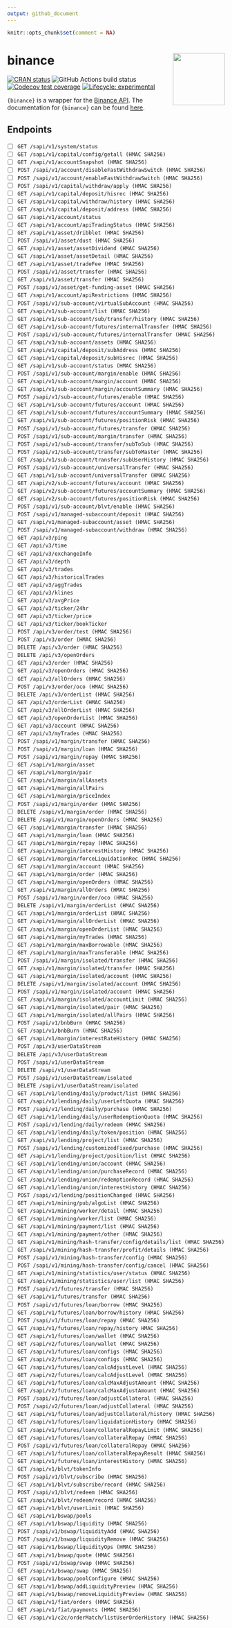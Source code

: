 ```yaml
---
output: github_document
---
```


<!-- README.md is generated from README.Rmd. Please edit that file -->

```r
knitr::opts_chunk$set(comment = NA)
```

# binance <img src="man/figures/binance-hex.png" align="right" alt="" width="120" />

<!-- badges: start -->
[![CRAN status](https://www.r-pkg.org/badges/version/binance)](https://cran.r-project.org/package=binance)
![GitHub Actions build status](https://github.com/datawookie/binance/actions/workflows/build.yaml/badge.svg)
[![Codecov test coverage](https://img.shields.io/codecov/c/github/datawookie/binance.svg)](https://codecov.io/github/datawookie/binance)
[![Lifecycle: experimental](https://img.shields.io/badge/lifecycle-experimental-orange.svg)](https://lifecycle.r-lib.org/articles/stages.html)
<!-- badges: end -->

`{binance}` is a wrapper for the [Binance API](https://binance-docs.github.io/apidocs/spot/en/). The documentation for `{binance}` can be found [here](https://datawookie.github.io/binance/).

## Endpoints

- [ ] `GET /sapi/v1/system/status`
- [ ] `GET /sapi/v1/capital/config/getall (HMAC SHA256)`
- [ ] `GET /sapi/v1/accountSnapshot (HMAC SHA256)`
- [ ] `POST /sapi/v1/account/disableFastWithdrawSwitch (HMAC SHA256)`
- [ ] `POST /sapi/v1/account/enableFastWithdrawSwitch (HMAC SHA256)`
- [ ] `POST /sapi/v1/capital/withdraw/apply (HMAC SHA256)`
- [ ] `GET /sapi/v1/capital/deposit/hisrec (HMAC SHA256)`
- [ ] `GET /sapi/v1/capital/withdraw/history (HMAC SHA256)`
- [ ] `GET /sapi/v1/capital/deposit/address (HMAC SHA256)`
- [ ] `GET /sapi/v1/account/status`
- [ ] `GET /sapi/v1/account/apiTradingStatus (HMAC SHA256)`
- [ ] `GET /sapi/v1/asset/dribblet (HMAC SHA256)`
- [ ] `POST /sapi/v1/asset/dust (HMAC SHA256)`
- [ ] `GET /sapi/v1/asset/assetDividend (HMAC SHA256)`
- [ ] `GET /sapi/v1/asset/assetDetail (HMAC SHA256)`
- [ ] `GET /sapi/v1/asset/tradeFee (HMAC SHA256)`
- [ ] `POST /sapi/v1/asset/transfer (HMAC SHA256)`
- [ ] `GET /sapi/v1/asset/transfer (HMAC SHA256)`
- [ ] `POST /sapi/v1/asset/get-funding-asset (HMAC SHA256)`
- [ ] `GET /sapi/v1/account/apiRestrictions (HMAC SHA256)`
- [ ] `POST /sapi/v1/sub-account/virtualSubAccount (HMAC SHA256)`
- [ ] `GET /sapi/v1/sub-account/list (HMAC SHA256)`
- [ ] `GET /sapi/v1/sub-account/sub/transfer/history (HMAC SHA256)`
- [ ] `GET /sapi/v1/sub-account/futures/internalTransfer (HMAC SHA256)`
- [ ] `POST /sapi/v1/sub-account/futures/internalTransfer (HMAC SHA256)`
- [ ] `GET /sapi/v3/sub-account/assets (HMAC SHA256)`
- [ ] `GET /sapi/v1/capital/deposit/subAddress (HMAC SHA256)`
- [ ] `GET /sapi/v1/capital/deposit/subHisrec (HMAC SHA256)`
- [ ] `GET /sapi/v1/sub-account/status (HMAC SHA256)`
- [ ] `POST /sapi/v1/sub-account/margin/enable (HMAC SHA256)`
- [ ] `GET /sapi/v1/sub-account/margin/account (HMAC SHA256)`
- [ ] `GET /sapi/v1/sub-account/margin/accountSummary (HMAC SHA256)`
- [ ] `POST /sapi/v1/sub-account/futures/enable (HMAC SHA256)`
- [ ] `GET /sapi/v1/sub-account/futures/account (HMAC SHA256)`
- [ ] `GET /sapi/v1/sub-account/futures/accountSummary (HMAC SHA256)`
- [ ] `GET /sapi/v1/sub-account/futures/positionRisk (HMAC SHA256)`
- [ ] `POST /sapi/v1/sub-account/futures/transfer (HMAC SHA256)`
- [ ] `POST /sapi/v1/sub-account/margin/transfer (HMAC SHA256)`
- [ ] `POST /sapi/v1/sub-account/transfer/subToSub (HMAC SHA256)`
- [ ] `POST /sapi/v1/sub-account/transfer/subToMaster (HMAC SHA256)`
- [ ] `GET /sapi/v1/sub-account/transfer/subUserHistory (HMAC SHA256)`
- [ ] `POST /sapi/v1/sub-account/universalTransfer (HMAC SHA256)`
- [ ] `GET /sapi/v1/sub-account/universalTransfer (HMAC SHA256)`
- [ ] `GET /sapi/v2/sub-account/futures/account (HMAC SHA256)`
- [ ] `GET /sapi/v2/sub-account/futures/accountSummary (HMAC SHA256)`
- [ ] `GET /sapi/v2/sub-account/futures/positionRisk (HMAC SHA256)`
- [ ] `POST /sapi/v1/sub-account/blvt/enable (HMAC SHA256)`
- [ ] `POST /sapi/v1/managed-subaccount/deposit (HMAC SHA256)`
- [ ] `GET /sapi/v1/managed-subaccount/asset (HMAC SHA256)`
- [ ] `POST /sapi/v1/managed-subaccount/withdraw (HMAC SHA256)`
- [ ] `GET /api/v3/ping`
- [ ] `GET /api/v3/time`
- [ ] `GET /api/v3/exchangeInfo`
- [ ] `GET /api/v3/depth`
- [ ] `GET /api/v3/trades`
- [ ] `GET /api/v3/historicalTrades`
- [ ] `GET /api/v3/aggTrades`
- [ ] `GET /api/v3/klines`
- [ ] `GET /api/v3/avgPrice`
- [ ] `GET /api/v3/ticker/24hr`
- [ ] `GET /api/v3/ticker/price`
- [ ] `GET /api/v3/ticker/bookTicker`
- [ ] `POST /api/v3/order/test (HMAC SHA256)`
- [ ] `POST /api/v3/order (HMAC SHA256)`
- [ ] `DELETE /api/v3/order (HMAC SHA256)`
- [ ] `DELETE /api/v3/openOrders`
- [ ] `GET /api/v3/order (HMAC SHA256)`
- [ ] `GET /api/v3/openOrders (HMAC SHA256)`
- [ ] `GET /api/v3/allOrders (HMAC SHA256)`
- [ ] `POST /api/v3/order/oco (HMAC SHA256)`
- [ ] `DELETE /api/v3/orderList (HMAC SHA256)`
- [ ] `GET /api/v3/orderList (HMAC SHA256)`
- [ ] `GET /api/v3/allOrderList (HMAC SHA256)`
- [ ] `GET /api/v3/openOrderList (HMAC SHA256)`
- [ ] `GET /api/v3/account (HMAC SHA256)`
- [ ] `GET /api/v3/myTrades (HMAC SHA256)`
- [ ] `POST /sapi/v1/margin/transfer (HMAC SHA256)`
- [ ] `POST /sapi/v1/margin/loan (HMAC SHA256)`
- [ ] `POST /sapi/v1/margin/repay (HMAC SHA256)`
- [ ] `GET /sapi/v1/margin/asset`
- [ ] `GET /sapi/v1/margin/pair`
- [ ] `GET /sapi/v1/margin/allAssets`
- [ ] `GET /sapi/v1/margin/allPairs`
- [ ] `GET /sapi/v1/margin/priceIndex`
- [ ] `POST /sapi/v1/margin/order (HMAC SHA256)`
- [ ] `DELETE /sapi/v1/margin/order (HMAC SHA256)`
- [ ] `DELETE /sapi/v1/margin/openOrders (HMAC SHA256)`
- [ ] `GET /sapi/v1/margin/transfer (HMAC SHA256)`
- [ ] `GET /sapi/v1/margin/loan (HMAC SHA256)`
- [ ] `GET /sapi/v1/margin/repay (HMAC SHA256)`
- [ ] `GET /sapi/v1/margin/interestHistory (HMAC SHA256)`
- [ ] `GET /sapi/v1/margin/forceLiquidationRec (HMAC SHA256)`
- [ ] `GET /sapi/v1/margin/account (HMAC SHA256)`
- [ ] `GET /sapi/v1/margin/order (HMAC SHA256)`
- [ ] `GET /sapi/v1/margin/openOrders (HMAC SHA256)`
- [ ] `GET /sapi/v1/margin/allOrders (HMAC SHA256)`
- [ ] `POST /sapi/v1/margin/order/oco (HMAC SHA256)`
- [ ] `DELETE /sapi/v1/margin/orderList (HMAC SHA256)`
- [ ] `GET /sapi/v1/margin/orderList (HMAC SHA256)`
- [ ] `GET /sapi/v1/margin/allOrderList (HMAC SHA256)`
- [ ] `GET /sapi/v1/margin/openOrderList (HMAC SHA256)`
- [ ] `GET /sapi/v1/margin/myTrades (HMAC SHA256)`
- [ ] `GET /sapi/v1/margin/maxBorrowable (HMAC SHA256)`
- [ ] `GET /sapi/v1/margin/maxTransferable (HMAC SHA256)`
- [ ] `POST /sapi/v1/margin/isolated/transfer (HMAC SHA256)`
- [ ] `GET /sapi/v1/margin/isolated/transfer (HMAC SHA256)`
- [ ] `GET /sapi/v1/margin/isolated/account (HMAC SHA256)`
- [ ] `DELETE /sapi/v1/margin/isolated/account (HMAC SHA256)`
- [ ] `POST /sapi/v1/margin/isolated/account (HMAC SHA256)`
- [ ] `GET /sapi/v1/margin/isolated/accountLimit (HMAC SHA256)`
- [ ] `GET /sapi/v1/margin/isolated/pair (HMAC SHA256)`
- [ ] `GET /sapi/v1/margin/isolated/allPairs (HMAC SHA256)`
- [ ] `POST /sapi/v1/bnbBurn (HMAC SHA256)`
- [ ] `GET /sapi/v1/bnbBurn (HMAC SHA256)`
- [ ] `GET /sapi/v1/margin/interestRateHistory (HMAC SHA256)`
- [ ] `POST /api/v3/userDataStream`
- [ ] `DELETE /api/v3/userDataStream`
- [ ] `POST /sapi/v1/userDataStream`
- [ ] `DELETE /sapi/v1/userDataStream`
- [ ] `POST /sapi/v1/userDataStream/isolated`
- [ ] `DELETE /sapi/v1/userDataStream/isolated`
- [ ] `GET /sapi/v1/lending/daily/product/list (HMAC SHA256)`
- [ ] `GET /sapi/v1/lending/daily/userLeftQuota (HMAC SHA256)`
- [ ] `POST /sapi/v1/lending/daily/purchase (HMAC SHA256)`
- [ ] `GET /sapi/v1/lending/daily/userRedemptionQuota (HMAC SHA256)`
- [ ] `POST /sapi/v1/lending/daily/redeem (HMAC SHA256)`
- [ ] `GET /sapi/v1/lending/daily/token/position (HMAC SHA256)`
- [ ] `GET /sapi/v1/lending/project/list (HMAC SHA256)`
- [ ] `POST /sapi/v1/lending/customizedFixed/purchase (HMAC SHA256)`
- [ ] `GET /sapi/v1/lending/project/position/list (HMAC SHA256)`
- [ ] `GET /sapi/v1/lending/union/account (HMAC SHA256)`
- [ ] `GET /sapi/v1/lending/union/purchaseRecord (HMAC SHA256)`
- [ ] `GET /sapi/v1/lending/union/redemptionRecord (HMAC SHA256)`
- [ ] `GET /sapi/v1/lending/union/interestHistory (HMAC SHA256)`
- [ ] `POST /sapi/v1/lending/positionChanged (HMAC SHA256)`
- [ ] `GET /sapi/v1/mining/pub/algoList (HMAC SHA256)`
- [ ] `GET /sapi/v1/mining/worker/detail (HMAC SHA256)`
- [ ] `GET /sapi/v1/mining/worker/list (HMAC SHA256)`
- [ ] `GET /sapi/v1/mining/payment/list (HMAC SHA256)`
- [ ] `GET /sapi/v1/mining/payment/other (HMAC SHA256)`
- [ ] `GET /sapi/v1/mining/hash-transfer/config/details/list (HMAC SHA256)`
- [ ] `GET /sapi/v1/mining/hash-transfer/profit/details (HMAC SHA256)`
- [ ] `POST /sapi/v1/mining/hash-transfer/config (HMAC SHA256)`
- [ ] `POST /sapi/v1/mining/hash-transfer/config/cancel (HMAC SHA256)`
- [ ] `GET /sapi/v1/mining/statistics/user/status (HMAC SHA256)`
- [ ] `GET /sapi/v1/mining/statistics/user/list (HMAC SHA256)`
- [ ] `POST /sapi/v1/futures/transfer (HMAC SHA256)`
- [ ] `GET /sapi/v1/futures/transfer (HMAC SHA256)`
- [ ] `POST /sapi/v1/futures/loan/borrow (HMAC SHA256)`
- [ ] `GET /sapi/v1/futures/loan/borrow/history (HMAC SHA256)`
- [ ] `POST /sapi/v1/futures/loan/repay (HMAC SHA256)`
- [ ] `GET /sapi/v1/futures/loan/repay/history HMAC SHA256)`
- [ ] `GET /sapi/v1/futures/loan/wallet (HMAC SHA256)`
- [ ] `GET /sapi/v2/futures/loan/wallet (HMAC SHA256)`
- [ ] `GET /sapi/v1/futures/loan/configs (HMAC SHA256)`
- [ ] `GET /sapi/v2/futures/loan/configs (HMAC SHA256)`
- [ ] `GET /sapi/v1/futures/loan/calcAdjustLevel (HMAC SHA256)`
- [ ] `GET /sapi/v2/futures/loan/calcAdjustLevel (HMAC SHA256)`
- [ ] `GET /sapi/v1/futures/loan/calcMaxAdjustAmount (HMAC SHA256)`
- [ ] `GET /sapi/v2/futures/loan/calcMaxAdjustAmount (HMAC SHA256)`
- [ ] `POST /sapi/v1/futures/loan/adjustCollateral (HMAC SHA256)`
- [ ] `POST /sapi/v2/futures/loan/adjustCollateral (HMAC SHA256)`
- [ ] `GET /sapi/v1/futures/loan/adjustCollateral/history (HMAC SHA256)`
- [ ] `GET /sapi/v1/futures/loan/liquidationHistory (HMAC SHA256)`
- [ ] `GET /sapi/v1/futures/loan/collateralRepayLimit (HMAC SHA256)`
- [ ] `GET /sapi/v1/futures/loan/collateralRepay (HMAC SHA256)`
- [ ] `POST /sapi/v1/futures/loan/collateralRepay (HMAC SHA256)`
- [ ] `GET /sapi/v1/futures/loan/collateralRepayResult (HMAC SHA256)`
- [ ] `GET /sapi/v1/futures/loan/interestHistory (HMAC SHA256)`
- [ ] `GET /sapi/v1/blvt/tokenInfo`
- [ ] `POST /sapi/v1/blvt/subscribe (HMAC SHA256)`
- [ ] `GET /sapi/v1/blvt/subscribe/record (HMAC SHA256)`
- [ ] `POST /sapi/v1/blvt/redeem (HMAC SHA256)`
- [ ] `GET /sapi/v1/blvt/redeem/record (HMAC SHA256)`
- [ ] `GET /sapi/v1/blvt/userLimit (HMAC SHA256)`
- [ ] `GET /sapi/v1/bswap/pools`
- [ ] `GET /sapi/v1/bswap/liquidity (HMAC SHA256)`
- [ ] `POST /sapi/v1/bswap/liquidityAdd (HMAC SHA256)`
- [ ] `POST /sapi/v1/bswap/liquidityRemove (HMAC SHA256)`
- [ ] `GET /sapi/v1/bswap/liquidityOps (HMAC SHA256)`
- [ ] `GET /sapi/v1/bswap/quote (HMAC SHA256)`
- [ ] `POST /sapi/v1/bswap/swap (HMAC SHA256)`
- [ ] `GET /sapi/v1/bswap/swap (HMAC SHA256)`
- [ ] `GET /sapi/v1/bswap/poolConfigure (HMAC SHA256)`
- [ ] `GET /sapi/v1/bswap/addLiquidityPreview (HMAC SHA256)`
- [ ] `GET /sapi/v1/bswap/removeLiquidityPreview (HMAC SHA256)`
- [ ] `GET /sapi/v1/fiat/orders (HMAC SHA256)`
- [ ] `GET /sapi/v1/fiat/payments (HMAC SHA256)`
- [ ] `GET /sapi/v1/c2c/orderMatch/listUserOrderHistory (HMAC SHA256)`
